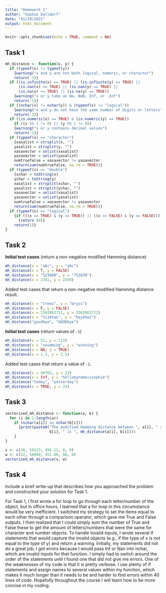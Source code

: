 ```yaml
---
title: "Homework 1"
author: "Sophie Dalldorf"
date: "01/29/2021"
output: html_document
---
```


```r
knitr::opts_chunk$set(echo = TRUE, comment = NA)
```

## Task 1

```r
mh_distance <- function(x, y) {
  if (typeof(x) != typeof(y))
    {warning("x and y are not both logical, numeric, or character")
    return(-1)}
  if ((is.infinite(x) == TRUE) || (is.infinite(y) == TRUE) || 
      (is.nan(x) == TRUE) || (is.nan(y) == TRUE) ||
      (is.na(x) == TRUE) || (is.na(y) == TRUE))
    {warning("x or y take an Na, NaN, Inf, or -Inf")
    return(-1)}
  if ((nchar(x) != nchar(y)) & (typeof(x) != "logical"))
    {warning("x and y do not have the same number of digits or letters")
    return(-1)}
  if ((is.numeric(x) == TRUE) & (is.numeric(y) == TRUE))
    if ((x %% 1 != 0) || (y %% 1 != 0))
    {warning("x or y contains decimal values")
    return(-1)}
  if (typeof(x) == "character")
    {xasalist = strsplit(x, "")
    yasalist = strsplit(y, "")
    xasavector = unlist(xasalist)
    yasavector = unlist(yasalist)
    numtruefalse = xasavector != yasavector
    return(sum(numtruefalse, na.rm = TRUE))}
  if (typeof(x) == "double")
    {xchar = toString(x)
    ychar = toString(y)
    xasalist = strsplit(xchar, "")
    yasalist = strsplit(ychar, "")
    xasavector = unlist(xasalist)
    yasavector = unlist(yasalist)
    numtruefalse = xasavector != yasavector
    return(sum(numtruefalse, na.rm = TRUE))}
  if (typeof(x) == "logical")
    {if (((x == TRUE) & (y == TRUE)) || ((x == FALSE) & (y == FALSE)))
      {return (0)}
    return(1)}
}
```
    
## Task 2

**Initial test cases** (return a non-negative modified Hamming distance)

```r
mh_distance(x = "abc", y = "abc")
mh_distance(x = T, y = FALSE)
mh_distance(x = "523890", y = "752839")
mh_distance(x = 2341, y = 2350)
```

Added test cases that return a non-negative modified Hamming distance result.

```r
mh_distance(x = "trees", y = "bryss")
mh_distance(x = F, y = FALSE)
mh_distance(x = 3362863711, y = 3362863722)
mh_distance(x = "hi34two", y = "hey45w2")
mh_distance("goodbye", "GOODbye")
```

**Initial test cases** (return values of `-1`)

```r
mh_distance(x = 52, y = 113)
mh_distance(x = "swimming", y = "winning")
mh_distance(x = NA, y = TRUE)
mh_distance(x = 1.5, y = 2.5)
```

Added test cases that return a value of `-1`.

```r
mh_distance(x = 49765, y = 23)
mh_distance(x = Inf, y = "hellomynameissophie")
mh_distance("today", "yesterday")
mh_distance(x = TRUE, y = 23)
```

## Task 3

```r
vectorized_mh_distance <- function(a, b) {
  for (i in 1:length(a))
    if (nchar(a[i]) == nchar(b[i]))
      {print(paste0("The modified Hamming distance between ", a[i], " and ", 
                    b[i], " is ", mh_distance(a[i], b[i])))
    }
}
```

```r
s <- c(26, 50123, 456.12, 8, 0)
w <- c(22, 50000, 451.00, 88, 0)
vectorized_mh_distance(s, w)
```

## Task 4

Include a brief write-up that describes how you approached the problem 
and constructed your solution for Task 1.

For Task 1, I first wrote a for loop to go through each letter/number of the 
object, but in office hours, I learned that a for loop in this circumstance 
would be very inefficient. I switched my strategy to set the items equal to 
each other through a comparison operator, which gave me True and False outputs. 
I then realized that I could simply sum the number of True and False these to 
get the amount of letters/numbers that were the same for character and number 
objects. To handle invalid inputs, I wrote several if statements that would 
capture the invalid objects (e.g., if the type of x is not equal to the type of 
y) and return a warning. Initially, my statements did not do a great job; I got
errors because I would pass Inf or Nan into nchar, which are invalid inputs for 
that function. I simply had to switch around the order of the statements until 
I found one that did not give me errors. One of the weaknesses of my code is 
that it is pretty verbose. I use plenty of if statements and assign names to 
several values within my function, which makes it much longer than it needs to 
be and harder to find errors within 40 lines of code. Hopefully throughout the 
course I will learn how to be more concise in my coding.

